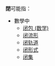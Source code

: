 '''閉'''可能指：
*數學中
**[[闭包_(数学)|闭包 (数学)]]
**[[闭流形|闭流形]]
**[[轨道_(动力系统)#闭轨|闭轨道]]
**[[闭形式|闭形式]]
**[[闭集|闭集]]

{{Mathdab}}